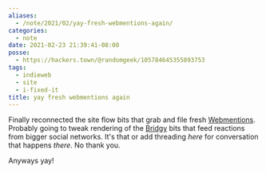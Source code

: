 ```yaml
---
aliases:
  - /note/2021/02/yay-fresh-webmentions-again/
categories:
  - note
date: 2021-02-23 21:39:41-08:00
posse:
  - https://hackers.town/@randomgeek/105784645355893753
tags:
  - indieweb
  - site
  - i-fixed-it
title: yay fresh webmentions again
---
```


[Webmentions]: https://webmention.io
[Bridgy]: https://brid.gy/

Finally reconnected the site flow bits that grab and file fresh [Webmentions][].
Probably going to tweak rendering of the [Bridgy][] bits that feed reactions
from bigger social networks. It's that or add threading *here* for conversation
that happens *there*.
No thank you.

Anyways yay!
